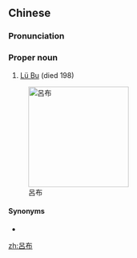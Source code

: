 {{also|吕布}}
==Chinese==
{{zh-forms|s=吕布}}

===Pronunciation===
{{zh-pron
|m=Lǚ Bù
|cat=pn
}}

===Proper noun===
{{zh-proper noun}}

# [[w:Lü Bu|Lü Bu]] (died 198)

[[Image:Lü Bu Portrait.jpg|200px|thumb|right|呂布]]

====Synonyms====
* {{l|zh|奉先}}

[[zh:呂布]]